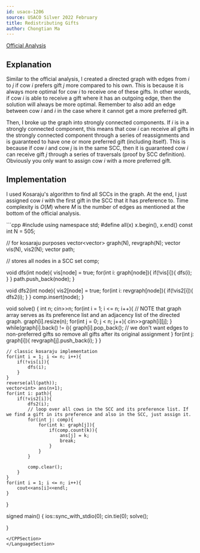 ```yaml
---
id: usaco-1206
source: USACO Silver 2022 February
title: Redistributing Gifts
author: Chongtian Ma
---
```


[Official Analysis](http://www.usaco.org/current/data/sol_prob1_silver_feb22.html)

## Explanation

Similar to the official analysis, I created a directed graph with edges from $i$ to $j$ if cow $i$ prefers gift $j$ more compared to his own. 
This is because it is always more optimal for cow $i$ to receive one of these gifts. In other words, if cow $i$ is able to receive a gift where
it has an outgoing edge, then the solution will always be more optimal. Remember to also add an edge between cow $i$ and $i$ in the case where
it cannot get a more preferred gift.

Then, I broke up the graph into strongly connected components. If $i$ is in a strongly connected component, this means that cow $i$ can receive
all gifts in the strongly connected component through a series of reassignments and is guaranteed to have one or more preferred gift (including itself).
This is because if cow $i$ and cow $j$ is in the same SCC, then it is guaranteed cow $i$ can receive gift $j$ through a series of traversals (proof by
SCC definition). Obviously you only want to assign cow $i$ with a more preferred gift.
## Implementation

I used Kosaraju's algorithm to find all SCCs in the graph. At the end, I just assigned cow $i$ with the first gift in the SCC that it has preference to.
Time complexity is $O(M)$ where $M$ is the number of edges as mentioned at the bottom of the official analysis.

<LanguageSection>
<CPPSection>
```cpp
#include <bits/stdc++.h>
using namespace std;
#define all(x) x.begin(), x.end()
const int N = 505;

// for kosaraju purposes
vector<vector<int>> graph(N), revgraph(N);
vector<bool> vis(N), vis2(N);
vector<int> path; 

// stores all nodes in a SCC
set<int> comp;

void dfs(int node){
    vis[node] = true;
    for(int i: graph[node]){
        if(!vis[i]){
            dfs(i);
        }
    }
    path.push_back(node);
}

void dfs2(int node){
    vis2[node] = true;
    for(int i: revgraph[node]){
        if(!vis2[i]){
            dfs2(i);
        }
    }
    comp.insert(node);
}

void solve() {
    int n; cin>>n;
    for(int i = 1; i <= n; i++){
        // NOTE that graph array serves as its preference list and an adjacency list of the directed graph.
        graph[i].resize(n);
        for(int j = 0; j < n; j++){
            cin>>graph[i][j];
        }
        while(graph[i].back() != i){
            graph[i].pop_back(); // we don't want edges to non-preferred gifts so remove all gifts after its original assignment
        }
        for(int j: graph[i]){
            revgraph[j].push_back(i);
        }
    }
    
    // classic kosaraju implementation
    for(int i = 1; i <= n; i++){
        if(!vis[i]){
            dfs(i);
        }
    }                    
    reverse(all(path));                 
    vector<int> ans(n+1);
    for(int i: path){
        if(!vis2[i]){
            dfs2(i);
            // loop over all cows in the SCC and its preference list. If we find a gift in its preference and also in the SCC, just assign it.
            for(int j: comp){
                for(int k: graph[j]){
                    if(comp.count(k)){
                        ans[j] = k;
                        break;
                    }
                }
            }

            comp.clear();
        }
    }
    for(int i = 1; i <= n; i++){
        cout<<ans[i]<<endl;
    }



}

signed main() {
    ios::sync_with_stdio(0);
    cin.tie(0);
    solve();

}
```  
</CPPSection>
</LanguageSection>
